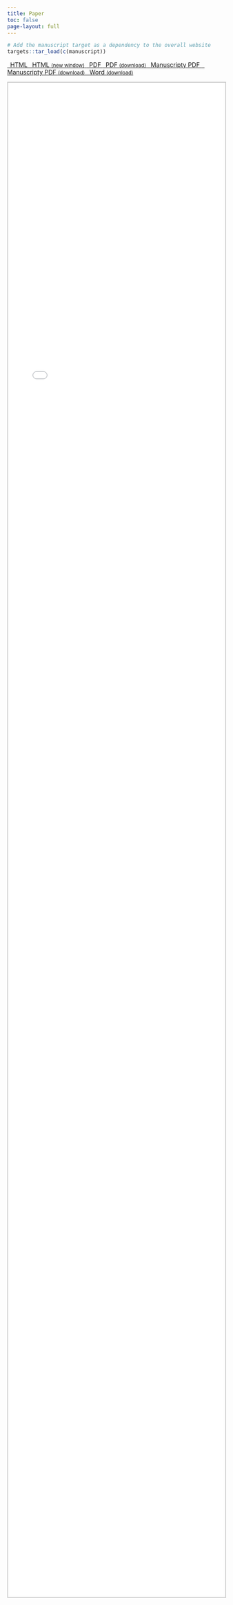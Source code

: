 ```yaml
---
title: Paper
toc: false
page-layout: full
---
```


```r
# Add the manuscript target as a dependency to the overall website
targets::tar_load(c(manuscript))
```

```{=html}
<p class="text-center">
  <a class="btn btn-success btn-sm mb-1" href="/manuscript/output/manuscript.html" target="manuscript">
  <i class="fa-solid fa-file-lines"></i> &ensp;HTML
  </a>

  <a class="btn btn-success btn-sm mb-1" href="/manuscript/output/manuscript.html" target="_blank">
  <i class="fa-solid fa-arrow-up-right-from-square"></i>&ensp;HTML <small>(new window)</small>
  </a>

  <a class="btn btn-danger btn-sm mb-1" href="/manuscript/output/manuscript.pdf" target="manuscript">
  <i class="fa-solid fa-file-pdf"></i>&ensp;PDF
  </a>

  <a class="btn btn-danger btn-sm mb-1" target="_blank" href="/manuscript/output/manuscript.pdf">
  <i class="fa-solid fa-file-arrow-down"></i>&ensp;PDF <small>(download)</small>
  </a>

  <a class="btn btn-warning btn-sm mb-1" href="/manuscript/output/manuscript+ms.pdf" target="manuscript">
  <i class="fa-solid fa-file-pdf"></i>&ensp;Manuscripty PDF
  </a>

  <a class="btn btn-warning btn-sm mb-1" target="_blank" href="/manuscript/output/manuscript+ms.pdf">
  <i class="fa-solid fa-file-arrow-down"></i>&ensp;Manuscripty PDF <small>(download)</small>
  </a>

  <a class="btn btn-info btn-sm mb-1" target="_blank" href="/manuscript/output/manuscript.docx">
  <i class="fa-solid fa-file-word"></i>&ensp;Word <small>(download)</small>
  </a>
</p>

<iframe src="/manuscript/output/manuscript.html" frameborder="0" style="overflow:hidden;height:90%;width:100%;border:2px solid #ccc;" height="90%" width="100%" name="manuscript"></iframe>
```
